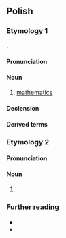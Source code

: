 ==Polish==
{{wp|lang=pl}}

===Etymology 1===
{{bor+|pl|la|mathematica||mathematics}}.

====Pronunciation====
{{pl-p|fs=1|a=Pl-matematyka.ogg}}

====Noun====
{{pl-noun|f}}

# [[mathematics]]

====Declension====
{{pl-decl-noun
|matematyka|matematyki
|matematyki|matematyk
|matematyce|matematykom
|matematykę|matematyki
|matematyką|matematykami
|matematyce|matematykach
|matematyko|matematyki
}}

====Derived terms====
{{col3|pl|title=adjective|matematyczny}}
{{col3|pl|title=noun|matematyk}}

===Etymology 2===
{{nonlemma}}

====Pronunciation====
{{pl-p}}

====Noun====
{{head|pl|noun form}}

# {{inflection of|pl|matematyk||gen//acc|s}}

===Further reading===
* {{R:pl:WSJP}}
* {{R:pl:PWN}}